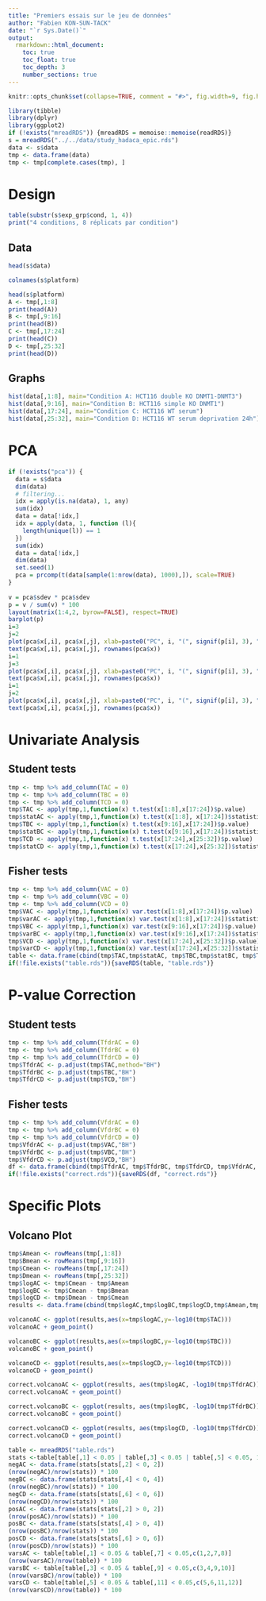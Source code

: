 ```yaml
---
title: "Premiers essais sur le jeu de données"
author: "Fabien KON-SUN-TACK"
date: "`r Sys.Date()`"
output:
  rmarkdown::html_document:
    toc: true
    toc_float: true
    toc_depth: 3
    number_sections: true
---
```


```r
knitr::opts_chunk$set(collapse=TRUE, comment = "#>", fig.width=9, fig.height=6, eval=TRUE, echo=FALSE, results="hide")
```

```r
library(tibble)
library(dplyr)
library(ggplot2)
if (!exists("mreadRDS")) {mreadRDS = memoise::memoise(readRDS)}
s = mreadRDS("../../data/study_hadaca_epic.rds")
data <- s$data
tmp <- data.frame(data)
tmp <- tmp[complete.cases(tmp), ]
```

# Design 

```r
table(substr(s$exp_grp$cond, 1, 4))
print("4 conditions, 8 réplicats par condition")
```

## Data
```r
head(s$data)

colnames(s$platform)

head(s$platform)
A <- tmp[,1:8]
print(head(A))
B <- tmp[,9:16]
print(head(B))
C <- tmp[,17:24]
print(head(C))
D <- tmp[,25:32]
print(head(D))
```

## Graphs
```r
hist(data[,1:8], main="Condition A: HCT116 double KO DNMT1-DNMT3")
hist(data[,9:16], main="Condition B: HCT116 simple KO DNMT1")
hist(data[,17:24], main="Condition C: HCT116 WT serum")
hist(data[,25:32], main="Condition D: HCT116 WT serum deprivation 24h")
```


# PCA

```r
if (!exists("pca")) {
  data = s$data
  dim(data)
  # filtering...
  idx = apply(is.na(data), 1, any)
  sum(idx)
  data = data[!idx,]
  idx = apply(data, 1, function (l){
    length(unique(l)) == 1
  })
  sum(idx)
  data = data[!idx,]
  dim(data)
  set.seed(1)
  pca = prcomp(t(data[sample(1:nrow(data), 1000),]), scale=TRUE)  
}
  
v = pca$sdev * pca$sdev
p = v / sum(v) * 100
layout(matrix(1:4,2, byrow=FALSE), respect=TRUE)
barplot(p)
i=3
j=2
plot(pca$x[,i], pca$x[,j], xlab=paste0("PC", i, "(", signif(p[i], 3), "%)"), ylab=paste0("PC", j, "(", signif(p[j], 3), "%)"), col=as.numeric(s$exp_grp[rownames(pca$x),]$cond), pch=16)
text(pca$x[,i], pca$x[,j], rownames(pca$x))
i=1
j=3
plot(pca$x[,i], pca$x[,j], xlab=paste0("PC", i, "(", signif(p[i], 3), "%)"), ylab=paste0("PC", j, "(", signif(p[j], 3), "%)"), col=as.numeric(s$exp_grp[rownames(pca$x),]$cond), pch=16)
text(pca$x[,i], pca$x[,j], rownames(pca$x))
i=1
j=2
plot(pca$x[,i], pca$x[,j], xlab=paste0("PC", i, "(", signif(p[i], 3), "%)"), ylab=paste0("PC", j, "(", signif(p[j], 3), "%)"), col=as.numeric(s$exp_grp[rownames(pca$x),]$cond), pch=16)
text(pca$x[,i], pca$x[,j], rownames(pca$x))
```

# Univariate Analysis

## Student tests

```r
tmp <- tmp %>% add_column(TAC = 0)
tmp <- tmp %>% add_column(TBC = 0)
tmp <- tmp %>% add_column(TCD = 0)
tmp$TAC <- apply(tmp,1,function(x) t.test(x[1:8],x[17:24])$p.value)
tmp$statAC <- apply(tmp,1,function(x) t.test(x[1:8], x[17:24])$statistic)
tmp$TBC <- apply(tmp,1,function(x) t.test(x[9:16],x[17:24])$p.value)
tmp$statBC <- apply(tmp,1,function(x) t.test(x[9:16],x[17:24])$statistic)
tmp$TCD <- apply(tmp,1,function(x) t.test(x[17:24],x[25:32])$p.value)
tmp$statCD <- apply(tmp,1,function(x) t.test(x[17:24],x[25:32])$statistic)

```


## Fisher tests
```r
tmp <- tmp %>% add_column(VAC = 0)
tmp <- tmp %>% add_column(VBC = 0)
tmp <- tmp %>% add_column(VCD = 0)
tmp$VAC <- apply(tmp,1,function(x) var.test(x[1:8],x[17:24])$p.value)
tmp$varAC <- apply(tmp,1,function(x) var.test(x[1:8],x[17:24])$statistic)
tmp$VBC <- apply(tmp,1,function(x) var.test(x[9:16],x[17:24])$p.value)
tmp$varBC <- apply(tmp,1,function(x) var.test(x[9:16],x[17:24])$statistic)
tmp$VCD <- apply(tmp,1,function(x) var.test(x[17:24],x[25:32])$p.value)
tmp$varCD <- apply(tmp,1,function(x) var.test(x[17:24],x[25:32])$statistic)
table <- data.frame(cbind(tmp$TAC,tmp$statAC, tmp$TBC,tmp$statBC, tmp$TCD,tmp$statCD,  tmp$VAC,tmp$varAC, tmp$VBC, tmp$varBC, tmp$VCD, tmp$varCD))
if(!file.exists("table.rds")){saveRDS(table, "table.rds")}
```

# P-value Correction
## Student tests
```r
tmp <- tmp %>% add_column(TfdrAC = 0)
tmp <- tmp %>% add_column(TfdrBC = 0)
tmp <- tmp %>% add_column(TfdrCD = 0)
tmp$TfdrAC <- p.adjust(tmp$TAC,method="BH")
tmp$TfdrBC <- p.adjust(tmp$TBC,"BH")
tmp$TfdrCD <- p.adjust(tmp$TCD,"BH")
```

## Fisher tests
```r
tmp <- tmp %>% add_column(VfdrAC = 0)
tmp <- tmp %>% add_column(VfdrBC = 0)
tmp <- tmp %>% add_column(VfdrCD = 0)
tmp$VfdrAC <- p.adjust(tmp$VAC,"BH")
tmp$VfdrBC <- p.adjust(tmp$VBC,"BH")
tmp$VfdrCD <- p.adjust(tmp$VCD,"BH")
df <- data.frame(cbind(tmp$TfdrAC, tmp$TfdrBC, tmp$TfdrCD, tmp$VfdrAC, tmp$VfdrBC, tmp$VfdrCD))
if(!file.exists("correct.rds")){saveRDS(df, "correct.rds")}
```

# Specific Plots
## Volcano Plot
```r
tmp$Amean <- rowMeans(tmp[,1:8])
tmp$Bmean <- rowMeans(tmp[,9:16])
tmp$Cmean <- rowMeans(tmp[,17:24])
tmp$Dmean <- rowMeans(tmp[,25:32])
tmp$logAC <- tmp$Cmean - tmp$Amean
tmp$logBC <- tmp$Cmean - tmp$Bmean
tmp$logCD <- tmp$Dmean - tmp$Cmean
results <- data.frame(cbind(tmp$logAC,tmp$logBC,tmp$logCD,tmp$Amean,tmp$Bmean,tmp$Cmean,tmp$Dmean, tmp$TfdrAC, tmp$TfdrBC, tmp$TfdrCD))
```
```r
volcanoAC <- ggplot(results,aes(x=tmp$logAC,y=-log10(tmp$TAC)))
volcanoAC + geom_point()
```
```r
volcanoBC <- ggplot(results,aes(x=tmp$logBC,y=-log10(tmp$TBC)))
volcanoBC + geom_point()
```
```r
volcanoCD <- ggplot(results,aes(x=tmp$logCD,y=-log10(tmp$TCD)))
volcanoCD + geom_point()
```

```r
correct.volcanoAC <- ggplot(results, aes(tmp$logAC, -log10(tmp$TfdrAC)))
correct.volcanoAC + geom_point()
```
```r
correct.volcanoBC <- ggplot(results, aes(tmp$logBC, -log10(tmp$TfdrBC)))
correct.volcanoBC + geom_point()
```

```r
correct.volcanoCD <- ggplot(results, aes(tmp$logCD, -log10(tmp$TfdrCD)))
correct.volcanoCD + geom_point()
```

```r
table <- mreadRDS("table.rds")
stats <-table[table[,1] < 0.05 | table[,3] < 0.05 | table[,5] < 0.05, 1:6] 
negAC <- data.frame(stats[stats[,2] < 0, 2])
(nrow(negAC)/nrow(stats)) * 100
negBC <- data.frame(stats[stats[,4] < 0, 4])
(nrow(negBC)/nrow(stats)) * 100
negCD <- data.frame(stats[stats[,6] < 0, 6])
(nrow(negCD)/nrow(stats)) * 100
posAC <- data.frame(stats[stats[,2] > 0, 2])
(nrow(posAC)/nrow(stats)) * 100
posBC <- data.frame(stats[stats[,4] > 0, 4])
(nrow(posBC)/nrow(stats)) * 100
posCD <- data.frame(stats[stats[,6] > 0, 6])
(nrow(posCD)/nrow(stats)) * 100
varsAC <- table[table[,1] < 0.05 & table[,7] < 0.05,c(1,2,7,8)]
(nrow(varsAC)/nrow(table)) * 100
varsBC <- table[table[,3] < 0.05 & table[,9] < 0.05,c(3,4,9,10)]
(nrow(varsBC)/nrow(table)) * 100
varsCD <- table[table[,5] < 0.05 & table[,11] < 0.05,c(5,6,11,12)]
(nrow(varsCD)/nrow(table)) * 100
```
